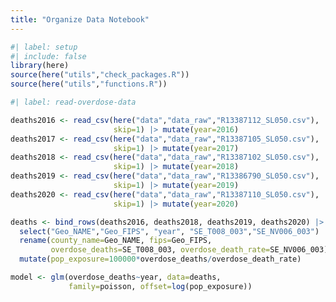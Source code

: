 ```yaml
---
title: "Organize Data Notebook"
---
```


```r
#| label: setup
#| include: false
library(here)
source(here("utils","check_packages.R"))
source(here("utils","functions.R"))
```

```r
#| label: read-overdose-data

deaths2016 <- read_csv(here("data","data_raw","R13387112_SL050.csv"),
                       skip=1) |> mutate(year=2016)
deaths2017 <- read_csv(here("data","data_raw","R13387105_SL050.csv"),
                       skip=1) |> mutate(year=2017)
deaths2018 <- read_csv(here("data","data_raw","R13387102_SL050.csv"),
                       skip=1) |> mutate(year=2018)
deaths2019 <- read_csv(here("data","data_raw","R13386790_SL050.csv"),
                       skip=1) |> mutate(year=2019)
deaths2020 <- read_csv(here("data","data_raw","R13387110_SL050.csv"),
                       skip=1) |> mutate(year=2020)

deaths <- bind_rows(deaths2016, deaths2018, deaths2019, deaths2020) |>
  select("Geo_NAME","Geo_FIPS", "year", "SE_T008_003","SE_NV006_003") |>
  rename(county_name=Geo_NAME, fips=Geo_FIPS, 
         overdose_deaths=SE_T008_003, overdose_death_rate=SE_NV006_003) |>
  mutate(pop_exposure=100000*overdose_deaths/overdose_death_rate)
```

```r
model <- glm(overdose_deaths~year, data=deaths, 
             family=poisson, offset=log(pop_exposure))
```

